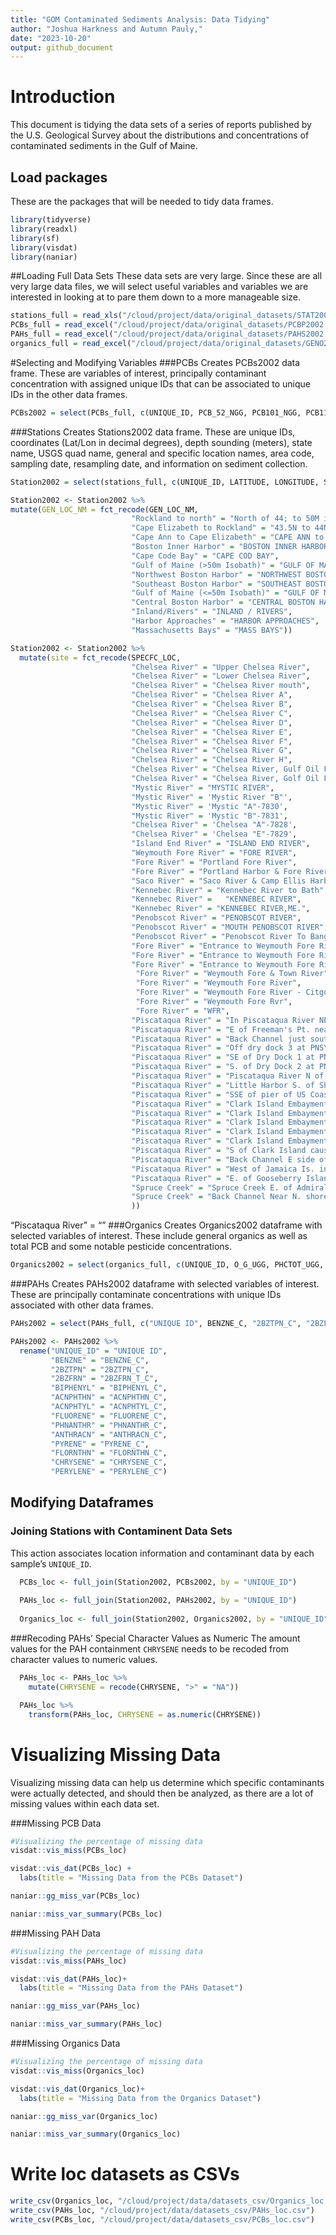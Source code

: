 ```yaml
---
title: "GOM Contaminated Sediments Analysis: Data Tidying"
author: "Joshua Harkness and Autumn Pauly,"
date: "2023-10-20"
output: github_document
---
```

# Introduction
This document is tidying the data sets of a series of reports published by the U.S. Geological Survey about the distributions and concentrations of contaminated sediments in the Gulf of Maine. 

## Load packages
These are the packages that will be needed to tidy data frames.
```r
library(tidyverse)
library(readxl)
library(sf)
library(visdat)
library(naniar)
```

##Loading Full Data Sets
These data sets are very large. Since these are all very large data files, we will select useful variables and variables we are interested in looking at to pare them down to a more manageable size.

```r
stations_full = read_xls("/cloud/project/data/original_datasets/STAT2002.xls", sheet = 2, skip = 3)
PCBs_full = read_excel("/cloud/project/data/original_datasets/PCBP2002.xls", sheet = 2, skip = 3)
PAHs_full = read_excel("/cloud/project/data/original_datasets/PAHS2002.xls", sheet = 2, skip = 3)
organics_full = read_excel("/cloud/project/data/original_datasets/GENO2002.xls", sheet = 2, skip = 3)
```

#Selecting and Modifying Variables 
###PCBs
Creates PCBs2002 data frame. These are variables of interest, principally contaminant concentration with assigned unique IDs that can be associated to unique IDs in the other data frames.

```r
PCBs2002 = select(PCBs_full, c(UNIQUE_ID, PCB_52_NGG, PCB101_NGG, PCB118_NGG, PCB128_NGG, PCB138_NGG, PCB153_NGG, PCB180_NGG, PCB206_NGG, PCB209_NGG, DDT_4_4_C, DDT_2_4_C, DDE_4_4_C, DDD_4_4_C, ENDRIN_C, ENDR_ALD_C, ALDRIN_C, DIELDRN_C, CLRDNE_T_C, MIREX_C, METHOXYCLC, BHC_A_C, BHC_B_C, BHC_D_C, LINDANE_C))

```

###Stations
Creates Stations2002 data frame.  These are unique IDs, coordinates (Lat/Lon in decimal degrees), depth sounding (meters), state name, USGS quad name, general and specific location names, area code, sampling date, resampling date, and information on sediment collection. 

```r
Station2002 = select(stations_full, c(UNIQUE_ID, LATITUDE, LONGITUDE, SOUNDING_M, STATE_NAME, QUAD_NAME, GEN_LOC_NM, SPECFC_LOC, AREA_CODE, SAMP_DATE1, TO_SMP_DT2, DPTH_N_COR, DPTH_CODE, COR_GRB_CD))

Station2002 <- Station2002 %>%
mutate(GEN_LOC_NM = fct_recode(GEN_LOC_NM,
                           "Rockland to north" = "North of 44; to 50M isobath",
                           "Cape Elizabeth to Rockland" = "43.5N to 44N; to 50M isobath", 
                           "Cape Ann to Cape Elizabeth" = "CAPE ANN to 43.5N", 
                           "Boston Inner Harbor" = "BOSTON INNER HARBOR", 
                           "Cape Code Bay" = "CAPE COD BAY",
                           "Gulf of Maine (>50m Isobath)" = "GULF OF MAINE, >50M ISOBATH",
                           "Northwest Boston Harbor" = "NORTHWEST BOSTON HARBOR",
                           "Southeast Boston Harbor" = "SOUTHEAST BOSTON HARBOR",
                           "Gulf of Maine (<=50m Isobath)" = "GULF OF MAINE, <=50M",
                           "Central Boston Harbor" = "CENTRAL BOSTON HARBOR",
                           "Inland/Rivers" = "INLAND / RIVERS",
                           "Harbor Approaches" = "HARBOR APPROACHES",
                           "Massachusetts Bays" = "MASS BAYS"))

Station2002 <- Station2002 %>%
  mutate(site = fct_recode(SPECFC_LOC,
                           "Chelsea River" = "Upper Chelsea River",
                           "Chelsea River" = "Lower Chelsea River", 
                           "Chelsea River" = "Chelsea River mouth",
                           "Chelsea River" = "Chelsea River A",
                           "Chelsea River" = "Chelsea River B",
                           "Chelsea River" = "Chelsea River C",
                           "Chelsea River" = "Chelsea River D",
                           "Chelsea River" = "Chelsea River E",
                           "Chelsea River" = "Chelsea River F",
                           "Chelsea River" = "Chelsea River G",
                           "Chelsea River" = "Chelsea River H",
                           "Chelsea River" = "Chelsea River, Gulf Oil Fuel Off-Loading Pier",
                           "Chelsea River" = "Chelsea River, Golf Oil Fuel Off-Loading Pier",
                           "Mystic River" = "MYSTIC RIVER",
                           "Mystic River" = 'Mystic River "B"',
                           "Mystic River" = 'Mystic "A"-7830',
                           "Mystic River" = 'Mystic "B"-7831',
                           "Chelsea River" = 'Chelsea "A"-7828',
                           "Chelsea River" = 'Chelsea "E"-7829',
                           "Island End River" = "ISLAND END RIVER",
                           "Weymouth Fore River" = "FORE RIVER", 
                           "Fore River" = "Portland Fore River", 
                           "Fore River" = "Portland Harbor & Fore River", 
                           "Saco River" = "Saco River & Camp Ellis Harbor", 
                           "Kennebec River" = "Kennebec River to Bath", 
                           "Kennebec River" =   "KENNEBEC RIVER",
                           "Kennebec River" = "KENNEBEC RIVER,ME.", 
                           "Penobscot River" = "PENOBSCOT RIVER", 
                           "Penobscot River" = "MOUTH PENOBSCOT RIVER",
                           "Penobscot River" = "Penobscot River To Bangor", 
                           "Fore River" = "Entrance to Weymouth Fore River near Buoy N-22", 
                           "Fore River" = "Entrance to Weymouth Fore River near Buoy N-28", 
                           "Fore River" = "Entrance to Weymouth Fore River near C-19", 
                            "Fore River" = "Weymouth Fore & Town River",
                            "Fore River" = "Weymouth Fore River",
                            "Fore River" = "Weymouth Fore River - Citgo's Braintree terminal",
                            "Fore River" = "Weymouth Fore Rvr",
                            "Fore River" = "WFR",
                           "Piscataqua River" = "In Piscataqua River NE of Outer Cutts Cove",
                           "Piscataqua River" = "E of Freeman's Pt. near mouth of inlet",
                           "Piscataqua River" = "Back Channel just south of Wattlebury Is.",
                           "Piscataqua River" = "Off dry dock 3 at PNSY 60' from pier",
                           "Piscataqua River" = "SE of Dry Dock 1 at PNSY 75' from pier",
                           "Piscataqua River" = "S. of Dry Dock 2 at PNSY",
                           "Piscataqua River" = "Piscataqua River N of Pierce Is.",
                           "Piscataqua River" = "Little Harbor S. of Shapleigh Island",
                           "Piscataqua River" = "SSE of pier of US Coast Guard station",
                           "Piscataqua River" = "Clark Island Embayment between Jamaica Is. and Hick Rocks",
                           "Piscataqua River" = "Clark Island Embayment S. of Jamaica Is.",
                           "Piscataqua River" = "Clark Island Embayment, Clark cove near Norway ball #17",
                           "Piscataqua River" = "Clark Island Embayment, W of Clark Is. pier",
                           "Piscataqua River" = "Clark Island Embayment N. of Clark Is. Causeway",
                           "Piscataqua River" = "S of Clark Island causeway",
                           "Piscataqua River" = "Back Channel E side of back gate entr. to PNSY",
                           "Piscataqua River" = "West of Jamaica Is. in Back Channel of PNSY",
                           "Piscataqua River" = "E. of Gooseberry Island",
                           "Spruce Creek" = "Spruce Creek E. of Admiralty Village",
                           "Spruce Creek" = "Back Channel Near N. shore of entrance to Barters Creek"
                           ))
```
"Piscataqua River" = ""
###Organics
Creates Organics2002 dataframe with selected variables of interest.  These include general organics as well as total PCB and some notable pesticide concentrations.

```r
Organics2002 = select(organics_full, c(UNIQUE_ID, O_G_UGG, PHCTOT_UGG, PCB_T_UGG, DDT_T_NGG, DDE_T_NGG, DDD_T_NGG, PEST_UG_G, LIPIDS_NGG, CLOST_SP_G, MBT_C, DBT_C, TBT_C, TTBT_C))
```

###PAHs
Creates PAHs2002 dataframe with selected variables of interest.  These are principally contaminate concentrations with unique IDs associated with other data frames.

```r
PAHs2002 = select(PAHs_full, c("UNIQUE ID", BENZNE_C, "2BZTPN_C", "2BZFRN_T_C", BIPHENYL_C, ACNPHTHN_C, ACNPHTYL_C, FLUORENE_C, PHNANTHR_C, ANTHRACN_C,  PYRENE_C, FLORNTHN_C, CHRYSENE_C, PERYLENE_C)) 

PAHs2002 <- PAHs2002 %>%
  rename("UNIQUE_ID" = "UNIQUE ID", 
         "BENZNE" = "BENZNE_C", 
         "2BZTPN" = "2BZTPN_C", 
         "2BZFRN" = "2BZFRN_T_C", 
         "BIPHENYL" = "BIPHENYL_C", 
         "ACNPHTHN" = "ACNPHTHN_C", 
         "ACNPHTYL" = "ACNPHTYL_C", 
         "FLUORENE" = "FLUORENE_C", 
         "PHNANTHR" = "PHNANTHR_C", 
         "ANTHRACN" = "ANTHRACN_C",  
         "PYRENE" = "PYRENE_C", 
         "FLORNTHN" = "FLORNTHN_C", 
         "CHRYSENE" = "CHRYSENE_C", 
         "PERYLENE" = "PERYLENE_C")

```

## Modifying Dataframes
### Joining Stations with Contaminent Data Sets
This action associates location information and contaminant data by each sample's `UNIQUE_ID`. 

```r
  PCBs_loc <- full_join(Station2002, PCBs2002, by = "UNIQUE_ID")
  
  PAHs_loc <- full_join(Station2002, PAHs2002, by = "UNIQUE_ID")
  
  Organics_loc <- full_join(Station2002, Organics2002, by = "UNIQUE_ID")
```

###Recoding PAHs' Special Character Values as Numeric
The amount values for the PAH containment `CHRYSENE` needs to be recoded from character values to numeric values. 

``` r
  PAHs_loc <- PAHs_loc %>%
    mutate(CHRYSENE = recode(CHRYSENE, ">" = "NA")) 

  PAHs_loc %>%
    transform(PAHs_loc, CHRYSENE = as.numeric(CHRYSENE))
```

# Visualizing Missing Data
Visualizing missing data can help us determine which specific contaminants were actually detected, and should then be analyzed, as there are a lot of missing values within each data set.

###Missing PCB Data
``` r
#Visualizing the percentage of missing data
visdat::vis_miss(PCBs_loc)

visdat::vis_dat(PCBs_loc) +
  labs(title = "Missing Data from the PCBs Dataset")

naniar::gg_miss_var(PCBs_loc)

naniar::miss_var_summary(PCBs_loc)
```

###Missing PAH Data
``` r
#Visualizing the percentage of missing data
visdat::vis_miss(PAHs_loc)

visdat::vis_dat(PAHs_loc)+
  labs(title = "Missing Data from the PAHs Dataset")

naniar::gg_miss_var(PAHs_loc)

naniar::miss_var_summary(PAHs_loc)
```

###Missing Organics Data
``` r
#Visualizing the percentage of missing data
visdat::vis_miss(Organics_loc)

visdat::vis_dat(Organics_loc)+
  labs(title = "Missing Data from the Organics Dataset")

naniar::gg_miss_var(Organics_loc)

naniar::miss_var_summary(Organics_loc)
```

# Write loc datasets as CSVs
``` r
write_csv(Organics_loc, "/cloud/project/data/datasets_csv/Organics_loc.csv")
write_csv(PAHs_loc, "/cloud/project/data/datasets_csv/PAHs_loc.csv")
write_csv(PCBs_loc, "/cloud/project/data/datasets_csv/PCBs_loc.csv")
```